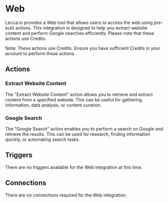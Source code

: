 
# Web

Lecca.io provides a Web tool that allows users to access the web using pre-built actions. This integration is designed to help you extract website content and perform Google searches efficiently. Please note that these actions use Credits.

<Callout type="info" emoji="💡">
  Note: These actions use Credits. Ensure you have sufficient Credits in your
  account to perform these actions.
</Callout>

## Actions

### Extract Website Content

The "Extract Website Content" action allows you to retrieve and extract content from a specified website. This can be useful for gathering information, data analysis, or content curation.

### Google Search

The "Google Search" action enables you to perform a search on Google and retrieve the results. This can be used for research, finding information quickly, or automating search tasks.

## Triggers

There are no triggers available for the Web integration at this time.

## Connections

There are no connections required for the Web integration.
